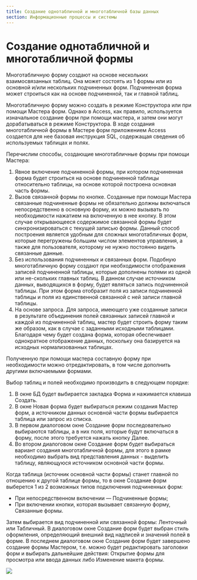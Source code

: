 ```yaml
---
title: Создание однотабличной и многотабличной базы данных
section: Информационные процессы и системы
---
```


# Создание однотабличной и многотабличной формы

Многотабличную форму создают на основе нескольких взаимосвязанных таблиц. Она может состоять из 1 формы или из основной и/или нескольких подчиненных форм. Подчиненная форма может строиться как на основе подчиненной, так и главной таблиц.

Многотабличную форму можно создать в режиме Конструктора или при помощи Мастера форм. Однако в Access, как правило, используется изначальное создание форм при помощи мастера, и затем они могут дорабатываться в режиме Конструктора. В ходе создания многотабличной формы в Мастере форм приложением Access создается для нее базовая инструкция SQL, содержащая сведения об используемых таблицах и полях.

Перечислим способы, создающие многотабличные формы при помощи Мастера:

1.  Явное включение подчиненной формы, при котором подчиненная форма будет строиться на основе подчиненной таблицы относительно таблицы, на основе которой построена основная часть формы.
2.  Вызов связанной формы по кнопке. Созданные при помощи Мастера связанные подчиненные формы не обязательно должны включаться непосредственно в основную форму, их можно вызывать по необходимости нажатием на включенную в нее кнопку. В этом случае открывающееся содержимое связанной формы будет синхронизироваться с текущей записью формы. Данный способ построения является удобным для сложных многотабличных форм, которые перегружены большим числом элементов управления, а также для пользователя, которому не нужно постоянно видеть связанные данные.
3.  Без использования подчиненных и связанных форм. Подобную многотабличную форму создают при необходимости отображения записей подчиненной таблицы, которые дополнены полями из одной или не-скольких главных таблиц. В данном случае источником данных, выводящихся в форму, будет являться запись подчиненной таблицы. При этом форма отобразит поля из записи подчиненной таблицы и поля из единственной связанной с ней записи главной таблицы.
4.  На основе запроса. Для запроса, имеющего уже созданные записи в результате объединения полей связанных записей главной и каждой из подчиненной таблиц, мастер будет строить форму таким же образом, как в случае с заданными исходными таблицами. Благодаря чему будет создана форма, которая обеспечивает однократное отображение данных, поскольку она базируется на исходных нормализованных таблицах.

Полученную при помощи мастера составную форму при необходимости можно отредактировать, в том числе дополнить другими включаемыми формами.

Выбор таблиц и полей необходимо производить в следующем порядке:

1.  В окне БД будет выбирается закладка Форма и нажимается клавиша Создать.
2.  В окне Новая форма будет выбираться режим создания Мастер форм, а источником данных основной части формы выбирается таблица или запрос из списка.
3.  В первом диалоговом окне Создание форм последовательно выбираются таблицы, а в них поля, которые будут включаться в форму, после этого требуется нажать кнопку Далее.
4.  Во втором диалоговом окне Создание форм будет выбираться вариант создания многотабличной формы, для этого в рамке необходимо выбрать вид представления данных - выделить таблицу, являющуюся источником основной части формы.

Когда таблица (источник основной части формы) станет главной по отношению к другой таблице формы, то в окне Создание форм выберется 1 из 2 возможных типов подключения подчиненных форм:

*   При непосредственном включении — Подчиненные формы;
*   При включении кнопки, которая вызывает связанную форму, Связанные формы.

Затем выбирается вид подчиненной или связанной формы: Ленточный или Табличный. В диалоговом окне Создание форм будет выбран стиль оформления, определяющий внешний вид надписей и значений полей в форме. В последнем диалоговом окне Создание форм будет завершено создание формы Мастером, т.е. можно будет редактировать заголовки форм и выбирать дальнейшие действия: Открытие формы для просмотра или ввода данных либо Изменение макета формы.

![](https://res.cloudinary.com/dzfsp6wbp/image/upload/v1654023353/dbmongo\_ciwc6w.png "")
